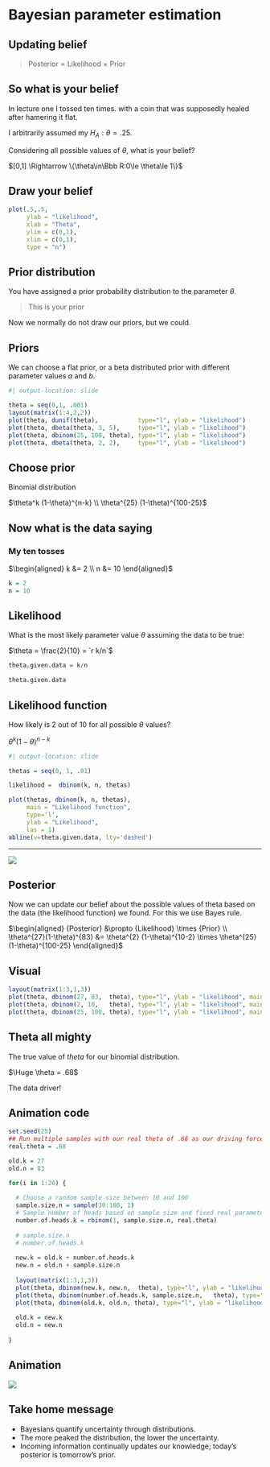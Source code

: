 # Bayesian parameter estimation {.section}

## Updating belief

> Posterior $\propto$ Likelihood $\times$ Prior

## So what is your belief

In lecture one I tossed ten times. with a coin that was supposedly healed after hamering it flat. 

I arbitrarily assumed my $H_A: \theta=.25$.

Considering all possible values of $\theta$, what is your belief?

$[0,1] \Rightarrow  \{\theta\in\Bbb R:0\le \theta\le 1\}$

## Draw your belief

```r
plot(.5,.5, 
     ylab = "likelihood",
     xlab = "Theta",
     ylim = c(0,1),
     xlim = c(0,1),
     type = "n")
```

## Prior distribution

You have assigned a prior probability distribution to the parameter $\theta$.

> This is your prior

Now we normally do not draw our priors, but we could. 

## Priors

We can choose a flat prior, or a beta distributed prior with different parameter values $a$ and $b$.

```r
#| output-location: slide

theta = seq(0,1, .001)
layout(matrix(1:4,2,2))
plot(theta, dunif(theta),           type="l", ylab = "likelihood")
plot(theta, dbeta(theta, 3, 5),     type="l", ylab = "likelihood")
plot(theta, dbinom(25, 100, theta), type="l", ylab = "likelihood")
plot(theta, dbeta(theta, 2, 2),     type="l", ylab = "likelihood")
```

## Choose prior

Binomial distribution

$\theta^k (1-\theta)^{n-k} \\
\theta^{25} (1-\theta)^{100-25}$

## Now what is the data saying

### My ten tosses

$\begin{aligned}
  k &= 2 \\
  n &= 10
  \end{aligned}$

```r
k = 2
n = 10
```

## Likelihood

What is the most likely parameter value $\theta$ assuming the data to be true:

$\theta = \frac{2}{10} = `r k/n`$

```r
theta.given.data = k/n

theta.given.data
```

## Likelihood function

How likely is 2 out of 10 for all possible $\theta$ values?

$\theta^k (1-\theta)^{n-k}$

```r
#| output-location: slide

thetas = seq(0, 1, .01)

likelihood =  dbinom(k, n, thetas)

plot(thetas, dbinom(k, n, thetas),
     main = "Likelihood function",
     type='l', 
     ylab = "Likelihood", 
     las = 1)
abline(v=theta.given.data, lty='dashed')
```

-----

![](../../../../topics/bayes/likelihood_function.gif)

## Posterior

Now we can update our belief about the possible values of theta based on the data (the likelihood function) we found. For this we use Bayes rule.

$\begin{aligned}
  {Posterior} &\propto {Likelihood} \times {Prior} \\
  \theta^{27}(1-\theta)^{83} &= \theta^{2} (1-\theta)^{10-2} \times \theta^{25} (1-\theta)^{100-25}
  \end{aligned}$

## Visual

```r
layout(matrix(1:3,1,3))
plot(theta, dbinom(27, 83,  theta), type="l", ylab = "likelihood", main = "Posterior")
plot(theta, dbinom(2, 10,   theta), type="l", ylab = "likelihood", main = "Likelihood")
plot(theta, dbinom(25, 100, theta), type="l", ylab = "likelihood", main = "Prior")
```


## Theta all mighty

The true value of $theta$ for our binomial distribution.

$\Huge \theta = .68$

The data driver!

## Animation code

```r

set.seed(25)
## Run multiple samples with our real theta of .68 as our driving force.
real.theta = .68

old.k = 27
old.n = 83

for(i in 1:20) {
  
  # Choose a random sample size between 10 and 100
  sample.size.n = sample(30:100, 1)
  # Sample number of heads based on sample size and fixed real parameter value
  number.of.heads.k = rbinom(1, sample.size.n, real.theta)
  
  # sample.size.n
  # number.of.heads.k
  
  new.k = old.k + number.of.heads.k
  new.n = old.n + sample.size.n
  
  layout(matrix(1:3,1,3))
  plot(theta, dbinom(new.k, new.n,  theta), type="l", ylab = "likelihood", main = "Posterior")
  plot(theta, dbinom(number.of.heads.k, sample.size.n,   theta), type="l", ylab = "likelihood", main = "Likelihood")
  plot(theta, dbinom(old.k, old.n, theta), type="l", ylab = "likelihood", main = "Prior")
  
  old.k = new.k
  old.n = new.n
  
}
```

## Animation

![](../../../../topics/bayes/bayes_in_action.gif)

## Take home message

* Bayesians quantify uncertainty through distributions.
* The more peaked the distribution, the lower the uncertainty.
* Incoming information continually updates our knowledge; today’s posterior is tomorrow’s prior.